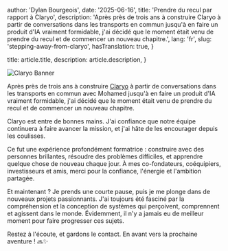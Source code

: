 
  author: 'Dylan Bourgeois',
  date: '2025-06-16',
  title: 'Prendre du recul par rapport à Claryo',
  description: 'Après près de trois ans à construire Claryo à partir de conversations dans les transports en commun jusqu\'à en faire un produit d\'IA vraiment formidable, j\'ai décidé que le moment était venu de prendre du recul et de commencer un nouveau chapitre.',
  lang: 'fr',
  slug: 'stepping-away-from-claryo',
  hasTranslation: true,
}

  title: article.title,
  description: article.description,
}


<Image src={claryoBanner} alt="Claryo Banner" />

Après près de trois ans à construire [Claryo](https://claryo.co) à partir de conversations dans les transports en commun avec Mohamed jusqu'à en faire un produit d'IA vraiment formidable, j'ai décidé que le moment était venu de prendre du recul et de commencer un nouveau chapitre.

Claryo est entre de bonnes mains. J'ai confiance que notre équipe continuera à faire avancer la mission, et j'ai hâte de les encourager depuis les coulisses.

Ce fut une expérience profondément formatrice : construire avec des personnes brillantes, résoudre des problèmes difficiles, et apprendre quelque chose de nouveau chaque jour. À mes co-fondateurs, coéquipiers, investisseurs et amis, merci pour la confiance, l'énergie et l'ambition partagée.

Et maintenant ? Je prends une courte pause, puis je me plonge dans de nouveaux projets passionnants. J'ai toujours été fasciné par la compréhension et la conception de systèmes qui perçoivent, comprennent et agissent dans le monde. Évidemment, il n'y a jamais eu de meilleur moment pour faire progresser ces sujets.

Restez à l'écoute, et gardons le contact. En avant vers la prochaine aventure ! 🔜✨ 